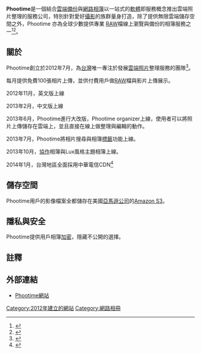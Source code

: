 {{noteTA|G1=IT}}
{{Infobox Website
|websitename = Phootime
|type = 網路相簿、攝影作品集
|area_served = [[全球|全球]]
|reg = 是
|launch_date = 2012年
}}

'''Phootime'''是一個結合[[雲端備份|雲端備份]]與[[網路相簿|網路相簿]]以一站式的[[軟體|軟體]]即服務概念推出雲端照片整理的服務公司，特別針對愛好[[攝影|攝影]]的族群量身打造，除了提供無限雲端儲存空間之外，Phootime 亦為全球少數提供專業 [[RAW|RAW]]檔線上瀏覽與備份的相簿服務之一<ref>{{cite news|url=http://www.cdnews.com.tw/cdnews_site/docDetail.jsp?coluid=112&docid=102444033|title=無名吹出熄燈號　正妹相簿何處去|publisher=中央日報|accessdate=2013-09-03|archive-url=https://web.archive.org/web/20140222062841/http://www.cdnews.com.tw/cdnews_site/docDetail.jsp?coluid=112&docid=102444033|archive-date=2014-02-22|dead-url=yes}}</ref><ref>{{cite news|url=http://www.youtube.com/watch?v=jZV9sUtZpwQ&feature=youtu.be&t=7m10s|title=隨拍即傳!網路相簿留住美好回憶|publisher=三立財經台CH88科技新聞線|accessdate=2013-09-25|archive-date=2014-06-30|archive-url=https://web.archive.org/web/20140630071803/http://www.youtube.com/watch?v=jZV9sUtZpwQ&feature=youtu.be&t=7m10s|dead-url=no}}</ref>。

==關於==
Phootime創立於2012年7月，為[[台灣|台灣]]唯一專注於發展[[雲端|雲端]][[照片|照片]]整理服務的團隊<ref>{{cite news|url=http://3c.tw.msn.com/news/camera/phootime%EF%BC%8C%E4%B8%80%E5%80%8B%E6%96%B0%E8%88%88%E7%9A%84%E9%9B%B2%E7%AB%AF%E7%9B%B8%E7%89%87%E7%A9%BA%E9%96%93%EF%BC%81|title=Phootime，一個新興的雲端相片空間！|publisher=MSN 3C 情報|accessdate=2013-11-06|archive-url=https://web.archive.org/web/20131110034639/http://3c.tw.msn.com/news/camera/phootime%EF%BC%8C%E4%B8%80%E5%80%8B%E6%96%B0%E8%88%88%E7%9A%84%E9%9B%B2%E7%AB%AF%E7%9B%B8%E7%89%87%E7%A9%BA%E9%96%93%EF%BC%81|archive-date=2013-11-10|dead-url=yes}}</ref>。

每月提供免費100張相片上傳，並供付費用戶做[[RAW|RAW]]檔與影片上傳展示。

2012年11月，英文版上線

2013年2月，中文版上線

2013年6月，Phootime進行大改版，Phootime organizer上線，使用者可以將照片上傳儲存在雲端上，並且直接在線上做整理與編輯的動作。

2013年7月，Phootime將相片搜尋與相簿[[標籤|標籤]]功能上線。

2013年10月，[[協作|協作]]相簿與Lux風格主題相簿上線。

2014年1月，台灣地區全面採用中華電信CDN<ref>{{cite news|url=http://wenews.nownews.com%2Fnews%2F74%2Fnews_74410.htm&sa=D&sntz=1&usg=AFQjCNFHEPRAJYsg2fhfCUsbqEy93qZ0Cw|title=Phootime 台灣全面採用國內電信龍頭創新服務CDN網路加速解決方案|publisher=wenews.nownews|accessdate=2014-01-10|archive-date=2014-04-06|archive-url=https://web.archive.org/web/20140406144437/http://wenews.nownews.com/news/74/news_74410.htm|dead-url=yes}}</ref>

==儲存空間==
Phootime用戶的影像檔案全都儲存在美國[[亞馬遜公司|亞馬遜公司]]的[[Amazon_S3|Amazon S3]]。

==隱私與安全==
Phootime提供用戶相簿[[加密|加密]]，隱藏不公開的選擇。

==註釋==
{{Reflist|1}}

==外部連結==
* [http://www.phootime.com/ Phootime網站]{{Wayback|url=http://www.phootime.com/ |date=20140210071748 }}

[[Category:2012年建立的網站|Category:2012年建立的網站]]
[[Category:網路相冊|Category:網路相冊]]